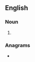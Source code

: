 ==English==

===Noun===
{{head|en|noun plural form}}

# {{plural of|denial|lang=en}}

===Anagrams===
* {{anagrams|en|a=adeilns|Daniels|daniels|denails|inleads|lead-ins|snailed}}